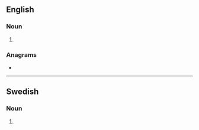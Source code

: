 ==English==

===Noun===
{{head|en|noun plural form}}

# {{plural of|tripper|lang=en}}

===Anagrams===
* {{anagrams|en|stripper}}

----

==Swedish==

===Noun===
{{head|sv|noun form}}

# {{sv-noun-form-indef-gen-pl|tripp}}